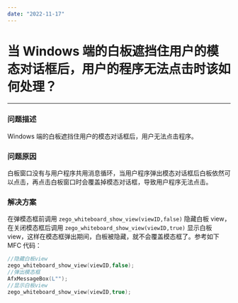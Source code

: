 ```yaml
---
date: "2022-11-17"
---
```

# 当 Windows 端的白板遮挡住用户的模态对话框后，用户的程序无法点击时该如何处理？

- - -

### 问题描述

Windows 端的白板遮挡住用户的模态对话框后，用户无法点击程序。

### 问题原因

白板窗口没有与用户程序共用消息循环，当用户程序弹出模态对话框后白板依然可以点击，再点击白板窗口时会覆盖掉模态对话框，导致用户程序无法点击。

### 解决方案

在弹模态框前调用 `zego_whiteboard_show_view(viewID,false)` 隐藏白板 view，在关闭模态框后调用 `zego_whiteboard_show_view(viewID,true)` 显示白板 view，这样在模态框弹出期间，白板被隐藏，就不会覆盖模态框了。参考如下 MFC 代码：

```cpp
//隐藏白板view
zego_whiteboard_show_view(viewID,false);
//弹出模态框
AfxMessageBox(L"");
//显示白板view
zego_whiteboard_show_view(viewID,true);
```
